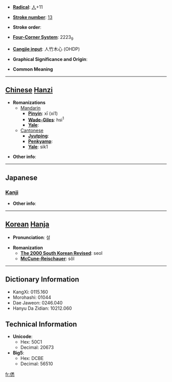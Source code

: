 * '''[[Wiktionary:Chinese radical index| Radical]]''': [[Wiktionary:Chinese radical index 人|人]]+11

* '''[[Wiktionary:Chinese total strokes index|Stroke number]]''': [[Wiktionary:Chinese total strokes index 13|13]]

* '''Stroke order''': 

* '''[[Wiktionary:Chinese four corner index|Four-Corner System]]''': 2223<sub>9</sub>

* '''[[Wiktionary:Chinese Cangjie index|Cangjie input]]''': 人竹木心 (OHDP)

* '''Graphical Significance and Origin''': 

* '''Common Meaning'''

----

== [[Chinese]] [[Hanzi]] ==

* '''Romanizations'''
** [[Mandarin]]
*** '''[[Pinyin]]''': xī (xi1)
*** '''[[Wade-Giles]]''': hsi<sup>1</sup>
*** '''[[Yale]]''': 
**[[Cantonese]]
***'''[[Jyutping]]''':
***'''[[Penkyamp]]''': 
***'''[[Yale]]''': sik1

* '''Other info''': 

----

==Japanese==
===[[Kanji]]===
{{kanji|on readings=[[せつ]] (setsu), [[せち]] (sechi)
|kun readings=[[こえ]] (koe), [[うめく]] (umeku)
}}

* '''Other info''':  

----

== [[Korean]] [[Hanja]] ==

* '''Pronunciation''': 설

* '''Romanization'''
** '''[[The 2000 South Korean Revised Romanization|The 2000 South Korean Revised]]''': seol
** '''[[McCune-Reischauer]]''': sŏl

----

== Dictionary Information ==

* KangXi: 0115.160
* Morohashi: 01044
* Dae Jaweon: 0246.040
* Hanyu Da Zidian: 10212.060

== Technical Information ==

* '''Unicode''':
** Hex: 50C1
** Decimal: 20673
* '''Big5''':
** Hex: DCBE
** Decimal: 56510

[[fr:僁]]